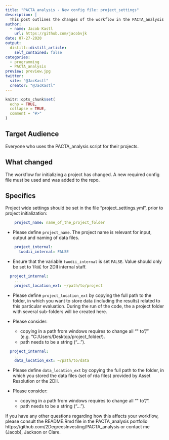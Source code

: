 ```yaml
---
title: "PACTA_analysis - New config file: project_settings"
description: |
  This post outlines the changes of the workflow in the PACTA_analysis repository. Everyone who works with this repository is encouraged to read this.
author:
  - name: Jacob Kastl
    url: https://github.com/jacobvjk
date: 07-27-2020
output:
  distill::distill_article:
    self_contained: false
categories:
  - programming
  - PACTA_analysis
preview: preview.jpg
twitter:
  site: "@JacKastl"
  creator: "@JacKastl"
---
```


```r
knitr::opts_chunk$set(
  echo = TRUE,
  collapse = TRUE,
  comment = "#>"
)
```

## Target Audience

Everyone who uses the PACTA_analysis script for their projects.

## What changed

The workflow for initializing a project has changed. A new required config file must be used and was added to the repo.

## Specifics

Project wide settings should be set in the file "project_settings.yml", prior to project initialization: 

```yml
    project_name: name_of_the_project_folder
```

   - Please define `project_name`. The project name is relevant for input, output and naming of data files.

```yml
    project_internal:
      twodii_internal: FALSE
```

   - Ensure that the variable `twodii_internal` is set `FALSE`. Value should only be set to `TRUE` for 2DII internal staff.  

```yml
  project_internal:
    ...
    project_location_ext: ~/path/to/project
```

- Please define `project_location_ext` by copying the full path to the folder, in which you want to store data (including the results) related to this particular evaluation. During the run of the code, the a project folder with several sub-folders will be created here.

- Please consider: 
  - copying in a path from windows requires to change all "\" to "/" (e.g. "C:/Users/Desktop/project_folder/).
  - path needs to be a string ("...").

```yml
  project_internal:
    ...
    data_location_ext: ~/path/to/data
```

- Please define `data_location_ext` by copying the full path to the folder, in which you stored the data files (set of rda files) provided by Asset Resolution or the 2DII.

- Please consider:
  - copying in a path from windows requires to change all "\" to "/".
  - path needs to be a string ("...").

If you have any other questions regarding how this affects your workflow, please consult the README.Rmd file in the PACTA_analysis portfolio https://github.com/2DegreesInvesting/PACTA_analysis or contact me (Jacob), Jackson or Clare.

